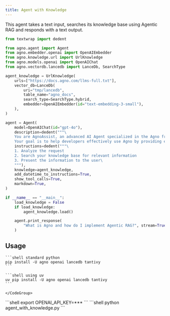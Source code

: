 ```yaml
---
title: Agent with Knowledge
---
```


This agent takes a text input, searches its knowledge base using Agentic RAG and responds with a text output.

```python agent_with_knowledge.py
from textwrap import dedent

from agno.agent import Agent
from agno.embedder.openai import OpenAIEmbedder
from agno.knowledge.url import UrlKnowledge
from agno.models.openai import OpenAIChat
from agno.vectordb.lancedb import LanceDb, SearchType

agent_knowledge = UrlKnowledge(
    urls=["https://docs.agno.com/llms-full.txt"],
    vector_db=LanceDb(
        uri="tmp/lancedb",
        table_name="agno_docs",
        search_type=SearchType.hybrid,
        embedder=OpenAIEmbedder(id="text-embedding-3-small"),
    ),
)

agent = Agent(
    model=OpenAIChat(id="gpt-4o"),
    description=dedent("""\
    You are AgnoAssist, an advanced AI Agent specialized in the Agno framework.
    Your goal is to help developers effectively use Agno by providing explanations and working code examples"""),
    instructions=dedent("""\
    1. Analyze the request
    2. Search your knowledge base for relevant information
    3. Present the information to the user\
    """),
    knowledge=agent_knowledge,
    add_datetime_to_instructions=True,
    show_tool_calls=True,
    markdown=True,
)

if __name__ == "__main__":
    load_knowledge = False
    if load_knowledge:
        agent_knowledge.load()

    agent.print_response(
        "What is Agno and how do I implement Agentic RAG?", stream=True
    )
```

## Usage

<Steps>
  <Step title="Install libraries">
    <CodeGroup>

    ```shell standard python
    pip install -U agno openai lancedb tantivy
    ```

    ```shell using uv
    uv pip install -U agno openai lancedb tantivy
    ```

    </CodeGroup>
  </Step>

  <Step title="Export API keys">
    ```shell
    export OPENAI_API_KEY=***
    ```
  </Step>

  <Step title="Run the agent">
    ```shell
    python agent_with_knowledge.py
    ```
  </Step>

</Steps>